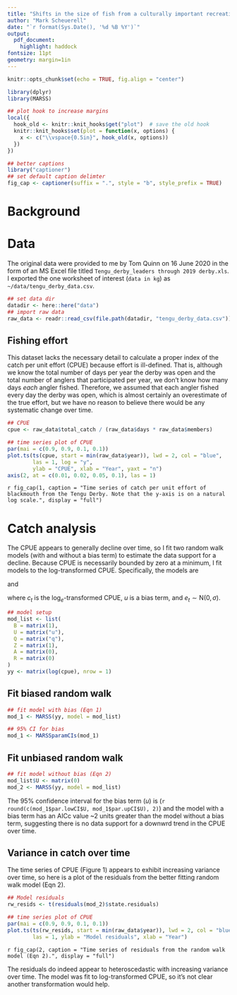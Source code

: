 ```yaml
---
title: "Shifts in the size of fish from a culturally important recreational fishery"
author: "Mark Scheuerell"
date: "`r format(Sys.Date(), '%d %B %Y')`"
output:
  pdf_document:
    highlight: haddock
fontsize: 11pt
geometry: margin=1in
---
```


```r
knitr::opts_chunk$set(echo = TRUE, fig.align = "center")

library(dplyr)
library(MARSS)

## plot hook to increase margins
local({
  hook_old <- knitr::knit_hooks$get("plot")  # save the old hook
  knitr::knit_hooks$set(plot = function(x, options) {
    x <- c("\\vspace{0.5in}", hook_old(x, options))
  })
})

## better captions
library("captioner")
## set default caption delimter
fig_cap <- captioner(suffix = ".", style = "b", style_prefix = TRUE)
```

# Background


# Data

The original data were provided to me by Tom Quinn on 16 June 2020 in the form of an MS Excel file titled `Tengu_derby_leaders through 2019 derby.xls`. I exported the one worksheet of interest (`data in kg`) as `~/data/tengu_derby_data.csv`.

```r
## set data dir
datadir <- here::here("data")
## import raw data
raw_data <- readr::read_csv(file.path(datadir, "tengu_derby_data.csv"))
```

## Fishing effort

This dataset lacks the necessary detail to calculate a proper index of the catch per unit effort (CPUE) because effort is ill-defined. That is, although we know the total number of days per year the derby was open and the total number of anglers that participated per year, we don't know how many days *each* angler fished. Therefore, we assumed that each angler fished every day the derby was open, which is almost certainly an overestimate of the true effort, but we have no reason to believe there would be any systematic change over time.

```r
## CPUE
cpue <- raw_data$total_catch / (raw_data$days * raw_data$members)

## time series plot of CPUE
par(mai = c(0.9, 0.9, 0.1, 0.1))
plot.ts(ts(cpue, start = min(raw_data$year)), lwd = 2, col = "blue",
        las = 1, log = "y",
        ylab = "CPUE", xlab = "Year", yaxt = "n")
axis(2, at = c(0.01, 0.02, 0.05, 0.1), las = 1)
```

\setlength{\leftskip}{0.5in}
\setlength{\rightskip}{0.5in}

\small

`r fig_cap(1, caption = "Time series of catch per unit effort of blackmouth from the Tengu Derby. Note that the y-axis is on a natural log scale.", display = "full")` 

\normalsize

\setlength{\leftskip}{0in}
\setlength{\rightskip}{0in}


# Catch analysis

The CPUE appears to generally decline over time, so I fit two random walk models (with and without a bias term) to estimate the data support for a decline. Because CPUE is necessarily bounded by zero at a minimum, I fit models to the log-transformed CPUE. Specifically, the models are

\begin{equation}
c_t = c_{t-1} + u + e_t
\end{equation}

and \begin{equation}
c_t = c_{t-1} + e_t
\end{equation}

where $c_t$ is the log$_e$-transformed CPUE, $u$ is a bias term, and $e_t \sim \text{N}(0, \sigma)$.

```r
## model setup
mod_list <- list(
  B = matrix(1),
  U = matrix("u"),
  Q = matrix("q"),
  Z = matrix(1),
  A = matrix(0),
  R = matrix(0)
)
yy <- matrix(log(cpue), nrow = 1)
```

## Fit biased random walk

```r
## fit model with bias (Eqn 1)
mod_1 <- MARSS(yy, model = mod_list)

## 95% CI for bias
mod_1 <- MARSSparamCIs(mod_1)
```

## Fit unbiased random walk

```r
## fit model without bias (Eqn 2)
mod_list$U <- matrix(0)
mod_2 <- MARSS(yy, model = mod_list)
```

\vspace{0.25in}

The 95% confidence interval for the bias term $(u)$ is (`r round(c(mod_1$par.lowCI$U, mod_1$par.upCI$U), 2)`) and the model with a bias term has an AICc value ~2 units greater than the model without a bias term, suggesting there is no data support for a downwrd trend in the CPUE over time.

## Variance in catch over time

The time series of CPUE (Figure 1) appears to exhibit increasing variance over time, so here is a plot of the residuals from the better fitting random walk model (Eqn 2).

```r
## Model residuals
rw_resids <- t(residuals(mod_2)$state.residuals)

## time series plot of CPUE
par(mai = c(0.9, 0.9, 0.1, 0.1))
plot.ts(ts(rw_resids, start = min(raw_data$year)), lwd = 2, col = "blue",
        las = 1, ylab = "Model residuals", xlab = "Year")
```

\setlength{\leftskip}{0.5in}
\setlength{\rightskip}{0.5in}

\small

`r fig_cap(2, caption = "Time series of residuals from the random walk model (Eqn 2).", display = "full")` 

\normalsize

\setlength{\leftskip}{0in}
\setlength{\rightskip}{0in}

The residuals do indeed appear to heteroscedastic with increasing variance over time. The model was fit to log-transformed CPUE, so it's not clear another transformation would help.

